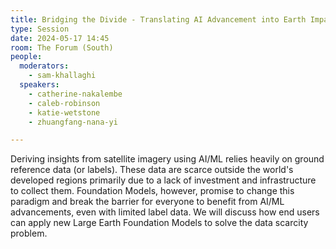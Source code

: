 ```yaml
---
title: Bridging the Divide - Translating AI Advancement into Earth Impact
type: Session
date: 2024-05-17 14:45
room: The Forum (South)
people:
  moderators:
    - sam-khallaghi
  speakers:
    - catherine-nakalembe
    - caleb-robinson
    - katie-wetstone
    - zhuangfang-nana-yi

---
```


Deriving insights from satellite imagery using AI/ML relies heavily on ground reference data (or labels). These data are scarce outside the world's developed regions primarily due to a lack of investment and infrastructure to collect them. Foundation Models, however, promise to change this paradigm and break the barrier for everyone to benefit from AI/ML advancements, even with limited label data. We will discuss how end users can apply new Large Earth Foundation Models to solve the data scarcity problem.
